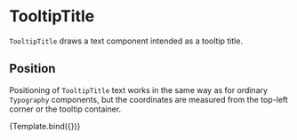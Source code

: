 
# TooltipTitle

<Meta title="Core/Components/Tooltips/TooltipTitle" />

`TooltipTitle` draws a text component intended as a tooltip title.

<ArgsTable of={TooltipTitle} />

## Position

Positioning of `TooltipTitle` text works in the same way as for ordinary `Typography` components,
but the coordinates are measured from the top-left corner or the tooltip container.

<Canvas>
    <Story
        name="tooltip title"
        args={{
            position: [0, 12],
            size: [100, 28],
            children: 'Tooltip title',
        }}
        component={TooltipTitle}
        decorators={[ChartWithDetectorWithTooltipDecorator]}
    >
        {Template.bind({})}
    </Story>
</Canvas>
